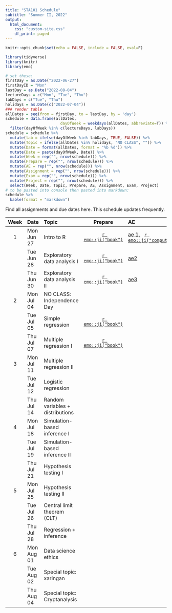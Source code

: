 ```yaml
---
title: "STA101 Schedule"
subtitle: "Summer II, 2022"
output:
  html_document:
    css: "custom-site.css"
    df_print: paged
---
```



```r
knitr::opts_chunk$set(echo = FALSE, include = FALSE, eval=F)
```

```r
library(tidyverse)
library(knitr)
library(emo)
```

```r
# set these:
firstDay = as.Date("2022-06-27")
firstDayID = "Mon"
lastDay = as.Date("2022-08-04")
lectureDays = c("Mon", "Tue", "Thu")
labDays = c("Tue", "Thu")
holidays = as.Date(c("2022-07-04"))
### render table
allDates = seq(from = firstDay, to = lastDay, by = 'day')
schedule = data.frame(allDates,
                        dayOfWeek = weekdays(allDates, abbreviate=T)) %>%
  filter(dayOfWeek %in% c(lectureDays, labDays))
schedule = schedule %>%
  mutate(lab = ifelse(dayOfWeek %in% labDays, TRUE, FALSE)) %>%
  mutate(Topic = ifelse(allDates %in% holidays, "NO CLASS", "")) %>%
  mutate(Date = format(allDates, format = "%b %d")) %>%
  mutate(Date = paste(dayOfWeek, Date)) %>%
  mutate(Week = rep("", nrow(schedule))) %>%
  mutate(Prepare = rep("", nrow(schedule))) %>%
  mutate(AE = rep("", nrow(schedule))) %>%
  mutate(Assignment = rep("", nrow(schedule))) %>%
  mutate(Exam = rep("", nrow(schedule))) %>%
  mutate(Project = rep("", nrow(schedule))) %>%
  select(Week, Date, Topic, Prepare, AE, Assignment, Exam, Project)
# to be pasted into console then pasted into markdown:
schedule %>%
  kable(format = "markdown")
```

Find all assignments and due dates here. This schedule updates frequently. 

|Week |Date       |Topic    |Prepare |AE |Lab |Exam |Project |
|:--:|:-----|:--------------|:---:|:----|:----------|:----|:-------|
|   1  |Mon Jun 27 |  Intro to R       |  [`r emo::ji("book")`](/prepare/week-1)     |[ae 1](/static/appex/ae1.html), \ \ [`r emo::ji("computer")`](/static/slides/day01.html)    |           |     |        |
|     |Tue Jun 28 |  Exploratory data analysis I       | [`r emo::ji("book")`](/prepare/week-1)     | [ae2](/static/appex/ae2.html) | [lab 1](/static/labs/lab01.html), \ \ [`r emo::ji("computer")`](/static/slides/lab-01-slides.html)             |     |        |
|     |Thu Jun 30 |  Exploratory data analysis II       | [`r emo::ji("book")`](/prepare/week-1)        | [ae3](/static/appex/ae3.html) | [lab 2](/static/labs/lab02.html)             |     |        |
|  2   |Mon Jul 04 |NO CLASS: Independence Day |        |   |           |     |        |
|     |Tue Jul 05 | Simple regression        | [`r emo::ji("book")`](/prepare/week-2)    | | [lab 3](/static/labs/lab03.html)            |     |        |
|     |Thu Jul 07 | Multiple regression I       | [`r emo::ji("book")`](/prepare/week-2)       | | No lab: exam released           |  [exam 1]()   |        |
|  3   |Mon Jul 11 | Multiple regression II       |        |   |           |  exam 1 due   |        |
|     |Tue Jul 12 | Logistic regression         |        | |  Regression project: workday         |     |        |
|     |Thu Jul 14 | Random variables + distributions      |        | | [lab 4]()              |     |        |
|  4   |Mon Jul 18 | Simulation-based inference I         |        |   |           |     |        |
|     |Tue Jul 19 | Simulation-based inference II       |        |  | [lab 5]()              |     |        |
|     |Thu Jul 21 | Hypothesis testing I        |        | | No lab: exam released             |  [exam 2]()   |        |
|  5   |Mon Jul 25 | Hypothesis testing II        |        |   |           |  exam 2 due    |     |
|     |Tue Jul 26 | Central limit theorem (CLT)      |        | | [lab 6]()              |     |        |
|     |Thu Jul 28 | Regression + inference       |        |  | Final project: peer-review             |     |        |
|  6   |Mon Aug 01 | Data science ethics         |        |   |           |     |        |
|     |Tue Aug 02 | Special topic: xaringan       |        | | [lab 7]()           |     |        |
|     |Thu Aug 04 | Special topic: Cryptanalysis       |        | | Final project: workday             |     |        |